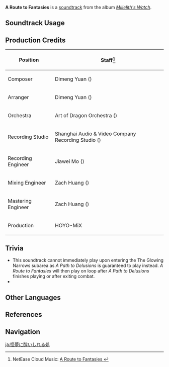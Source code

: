 {{Soundtrack Infobox
|image          = Millelith's Watch.png
|album          = Millelith's Watch
|disc           = 2
|number         = 33
|featured       =
|featured2      =
|featured3      =
|featured_disc  =
|featured_disc2 =
|featured_disc3 =
|youtube_id     = s_047ge0mx4
|spotify_id     = 3GtluxIGMdHpBySf471KrC
|previous       = A Path to Delusions
|next           = Stories of Remote Antiquity
}}
{{Description|A guest from a distant land is in deep sleep after a long night, enraptured in a strange dream.|[https://hoyolab.com/topicDetail/2525 Echoes of The Chasm]}}
'''A Route to Fantasies''' is a [[soundtrack]] from the album ''[[Millelith's Watch]]''.

==Soundtrack Usage==
{{Soundtrack Usage
|quest    = 
|location = The Glowing Narrows
|domain   = 
}}

==Production Credits==
{| class="wikitable"
! Position
! Staff<ref>NetEase Cloud Music: [https://music.163.com/#/song?id=1956541084 A Route to Fantasies {{zh|觭梦沉酣之处}}]</ref>
|-
! Composer
| Dimeng Yuan ({{zh|苑迪萌}})
|-
! Arranger
| Dimeng Yuan ({{zh|苑迪萌}})
|-
! Orchestra
| Art of Dragon Orchestra ({{zh|龙之艺交响乐团}})
|-
! Recording Studio
| Shanghai Audio & Video Company Recording Studio ({{zh|上海音像公司录音棚}})
|-
! Recording Engineer
| Jiawei Mo ({{zh|莫家伟}})
|-
! Mixing Engineer
| Zach Huang ({{zh|黄巍}})
|-
! Mastering Engineer
| Zach Huang ({{zh|黄巍}})
|-
! Production
| HOYO-MiX
|}
<!--
==Gallery==
<gallery>
</gallery>
-->

==Trivia==
* This soundtrack cannot immediately play upon entering the The Glowing Narrows subarea as ''A Path to Delusions'' is guaranteed to play instead. ''A Route to Fantasies'' will then play on loop after ''A Path to Delusions'' finishes playing or after exiting combat.
* {{Transclude|A Path to Delusions|GloweringNarrowsTheme|section=1}}

==Other Languages==
{{Other Languages
|en      = A Route to Fantasies
|zhs     = 觭梦沉酣之处
|zhs_rm  = Jīmèng Chén Hān zhī Chù
|zhs_tl   = 
|ja      = 怪夢に酔いしれる処
|ja_rm   = Kaimu ni Yoishireru Tokoro{{Assumed}}
|ja_tl   = A Place to be Intoxicated with Strange Dreams
}}

==References==
{{Reflist}}

==Navigation==
{{Soundtrack Navbox|Millelith's Watch}}

[[ja:怪夢に酔いしれる処]]